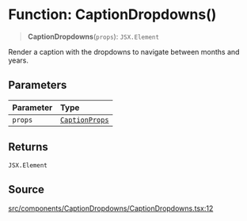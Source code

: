 # Function: CaptionDropdowns()

> **CaptionDropdowns**(`props`): `JSX.Element`

Render a caption with the dropdowns to navigate between months and years.

## Parameters

| Parameter | Type |
| :------ | :------ |
| `props` | [`CaptionProps`](/api/latest/interfaces/CaptionProps.mdx) |

## Returns

`JSX.Element`

## Source

[src/components/CaptionDropdowns/CaptionDropdowns.tsx:12](https://github.com/gpbl/react-day-picker/blob/c4157425c/src/components/CaptionDropdowns/CaptionDropdowns.tsx#L12)
